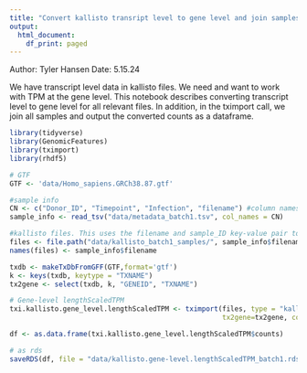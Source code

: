 ```yaml
---
title: "Convert kallisto transript level to gene level and join samples"
output:
  html_document:
    df_print: paged
---
```

Author: Tyler Hansen
Date: 5.15.24

We have transcript level data in kallisto files. We need and want to work with TPM at the gene level. This notebook describes converting transcript level to gene level for all relevant files. In addition, in the tximport call, we join all samples and output the converted counts as a dataframe. 

```r
library(tidyverse)
library(GenomicFeatures)
library(tximport)
library(rhdf5)
```

```r
# GTF
GTF <- 'data/Homo_sapiens.GRCh38.87.gtf'

#sample info
CN <- c("Donor_ID", "Timepoint", "Infection", "filename") #column names
sample_info <- read_tsv("data/metadata_batch1.tsv", col_names = CN)

#kallisto files. This uses the filename and sample_ID key-value pair to match the metadata to the counts
files <- file.path("data/kallisto_batch1_samples/", sample_info$filename, "abundance.h5")
names(files) <- sample_info$filename
```


```r
txdb <- makeTxDbFromGFF(GTF,format='gtf')
k <- keys(txdb, keytype = "TXNAME")
tx2gene <- select(txdb, k, "GENEID", "TXNAME")
```

```r
# Gene-level lengthScaledTPM
txi.kallisto.gene_level.lengthScaledTPM <- tximport(files, type = "kallisto", txOut = FALSE, 
                                                    tx2gene=tx2gene, countsFromAbundance= 'lengthScaledTPM')
```

```r
df <- as.data.frame(txi.kallisto.gene_level.lengthScaledTPM$counts)
```

```r
# as rds
saveRDS(df, file = "data/kallisto.gene-level.lengthScaledTPM_batch1.rds")
```
